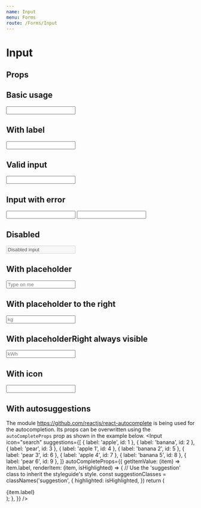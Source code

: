 ```yaml
---
name: Input
menu: Forms
route: /Forms/Input
---
```



# Input

## Props
<PropsTable of={Input} />

## Basic usage
<Playground wrapper={Wrapper}>
  <Input />
</Playground>

## With label
<Playground wrapper={Wrapper}>
  <Input label="Input with label" id="test" />
</Playground>

## Valid input
<Playground wrapper={Wrapper}>
  <Input touched={true} isValid={true} />
</Playground>

## Input with error
<Playground wrapper={Wrapper}>
  <Input touched={true} isValid={false} />
</Playground>

<Playground wrapper={Wrapper}>
  <Input touched={true} error="Oops. You messed up." />
</Playground>

## Disabled
<Playground wrapper={Wrapper}>
  <Input disabled value="Disabled input" />
</Playground>

## With placeholder
<Playground wrapper={Wrapper}>
  <Input placeholder="Type on me" />
</Playground>

## With placeholder to the right
<Playground wrapper={Wrapper}>
  <Input placeholder="kg" placeholderRight />
</Playground>

## With placeholderRight always visible
<Playground wrapper={Wrapper}>
  <Input placeholder="kWh" placeholderRight placeholderAlwaysVisible />
</Playground>

## With icon
<Playground wrapper={Wrapper}>
  <Input icon="search" iconVariant="alternate" label="Input with icon" />
</Playground>

## With autosuggestions
The module https://github.com/reactjs/react-autocomplete is being used for the
autocompletion. Its props can be overwritten using the `autoCompleteProps` prop
as shown in the example below.
<Playground wrapper={Wrapper}>
  <Input
    icon="search"
    suggestions={[
      { label: 'apple',  id: 1 },
      { label: 'banana', id: 2 },
      { label: 'pear',   id: 3 },
      { label: 'apple 1',  id: 4 },
      { label: 'banana 2', id: 5 },
      { label: 'pear 3',   id: 6 },
      { label: 'apple 4',  id: 7 },
      { label: 'banana 5', id: 8 },
      { label: 'pear 6',   id: 9 },
    ]}
    autoCompleteProps={{
      getItemValue: (item) => item.label,
      renderItem: (item, isHighlighted) => {
        // Use the 'suggestion' class to inherit the styleguide's style.
        const suggestionClasses = classNames('suggestion', {
          highlighted: isHighlighted,
        })
        return (
          <div className={suggestionClasses} key={item.id}>
            {item.label}
          </div>
        );
      },
    }}
  />
  <br/>
  <br/>
  <br/>
  <br/>
  <br/>
  <br/>
  <br/>
  <br/>
</Playground>
